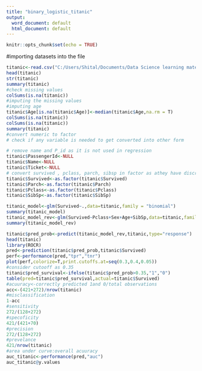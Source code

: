 ---
title: "binary_logistic_titanic"
output:
  word_document: default
  html_document: default
---

```{r setup, include=FALSE}
knitr::opts_chunk$set(echo = TRUE)
```
#importing datasets into the file
```{r import_dataset}
titanic<-read.csv("C:/Users/Shital/Documents/Data Science learning material/R Lectures/R Project/titanic.csv" ,na.strings = c(",","NA"),stringsAsFactors = T)
head(titanic)
str(titanic)
summary(titanic)
#check missing values
colSums(is.na(titanic))
#imputing the missing values
#imputing age
titanic$Age[is.na(titanic$Age)]<-median(titanic$Age,na.rm = T)
colSums(is.na(titanic))
colSums(is.na(titanic))
summary(titanic)
#convert numeric to factor
# check if any variable is needed to get converted into other form

# remove name and P_id as it is not used in regression
titanic$PassengerId<-NULL
titanic$Name<-NULL
titanic$Ticket<-NULL
# convert survived , pclass, parch, sibsp in factor as athey have discreet values
titanic$Survived<-as.factor(titanic$Survived)
titanic$Parch<-as.factor(titanic$Parch)
titanic$Pclass<-as.factor(titanic$Pclass)
titanic$SibSp<-as.factor(titanic$SibSp)
```
```{r glm_implementation}
titanic_model<-glm(Survived~.,data=titanic,family = "binomial")
summary(titanic_model)
titanic_model_rev<-glm(Survived~Pclass+Sex+Age+SibSp,data=titanic,family = "binomial")
summary(titanic_model_rev)
```

```{r prediction}
titanic$pred_prob<-predict(titanic_model_rev,titanic,type="response")
head(titanic)
library(ROCR)
pred<-prediction(titanic$pred_prob,titanic$Survived)
perf<-performance(pred,"tpr","tnr")
plot(perf,colorize=T,print.cutoffs.at=seq(0.3,0.4,0.05))
#consider cutooff as 0.35
titanic$pred_survival<-ifelse(titanic$pred_prob>0.35,"1","0")
table(pred=titanic$pred_survival,actual=titanic$Survived)
#acuuracy<-correctly predicted 1and 0/total observations
acc<-(421+272)/nrow(titanic)
#misclassification
1-acc
#sensitivity
272/(128+272)
#specoficity
421/(421+70)
#precision
272/(128+272)
#prevelance
421/nrow(titanic)
#area under curve:overall acuuracy
auc_titanic<-performance(pred,"auc")
auc_titanic@y.values
```
